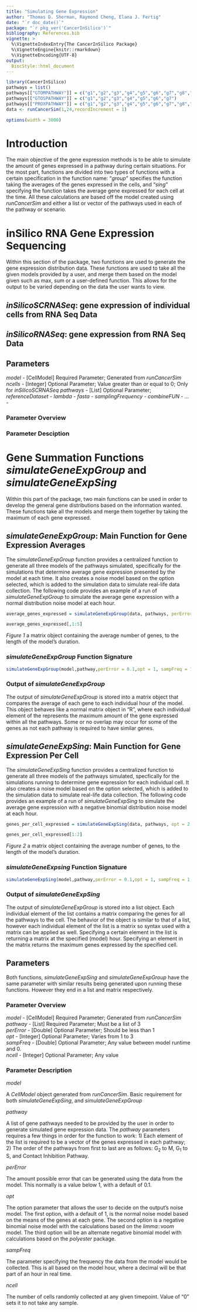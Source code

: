 ```yaml
---
title: "Simulating Gene Expression"
author: "Thomas D. Sherman, Raymond Cheng, Elana J. Fertig"
date: "`r doc_date()`"
package: "`r pkg_ver('CancerInSilico')`"
bibliography: References.bib
vignette: >
  %\VignetteIndexEntry{The CancerInSilico Package}
  %\VignetteEngine{knitr::rmarkdown}
  %\VignetteEncoding{UTF-8}
output: 
  BiocStyle::html_document
---
```


```r
library(CancerInSilico)
pathways = list()
pathways[["GTOMPATHWAY"]] = c("g1","g2","g3","g4","g5","g6","g7","g8","g9","g10","g11")
pathways[["GTOSPATHWAY"]] = c("g1","g2","g3","g4","g5","g6","g7")
pathways[["PROXPATHWAY"]] = c("g1","g2","g3","g4","g5","g6","g7","g8","g9")
data <- runCancerSim(1,24,recordIncrement = 1)

```
```r
options(width = 3000)

```

# Introduction

The main objective of the gene expression methods is to be able to simulate the amount of genes expressed in a pathway during certain situations. For the most part, functions are divided into two types of functions with a certain specification in the function name: "*group*" specifies the function taking the averages of the genes expressed in the cells, and "*sing*" specifying the function takes the average gene expressed for each cell at the time. All these calculations are based off the model created using *runCancerSim* and either a list or vector of the pathways used in each of the pathway or scenario.


# inSilico RNA Gene Expression Sequencing

Within this section of the package, two functions are used to generate the gene expression distribution data. These functions are used to take all the given models provided by a user, and merge them based on the model given such as max, sum or a user-defined function. This allows for the output to be varied depending on the data the user wants to view.

## *inSilicoSCRNASeq*: gene expression of individual cells from RNA Seq Data



## *inSilicoRNASeq*: gene expression from RNA Seq Data



## Parameters

*model* - [CellModel] Required Parameter; Generated from *runCancerSim*  
*ncells* - [Integer] Optional Parameter; Value greater than or equal to 0; Only for *inSilicoSCRNASeq*
*pathways* - [List] Optional Parameter;
*referenceDataset* - 
*lambda* - 
*fasta* - 
*samplingFrequency* - 
*combineFUN* - 
*...* - 


### Parameter Overview



### Parameter Desciption




# Gene Summation Functions *simulateGeneExpGroup* and *simulateGeneExpSing*

Within this part of the package, two main functions can be used in order to develop the general gene distributions based on the information wanted. These functions take all the models and merge them together by taking the maximum of each gene expressed.

## *simulateGeneExpGroup*: Main Function for Gene Expression Averages

The *simulateGeneExpGroup* function provides a centralized function to generate all three models of the pathways simulated, specifically for the simulations that determine average gene expression presented by the model at each time. It also creates a noise model based on the option selected, which is added to the simulation data to simulate real-life data collection. The following code provides an example of a run of *simulateGeneExpGroup* to simulate the average gene expression with a normal distribution noise model at each hour.

```r
average_genes_expressed = simulateGeneExpGroup(data, pathways, perError = 0.01, opt = 1, sampFreq = 1, ncell = 0)

```
```r
average_genes_expressed[,1:5]

```

*Figure 1* a matrix object containing the average number of genes, to the length of the model's duration.

### *simulateGeneExpGroup* Function Signature

```r
simulateGeneExpGroup(model,pathway,perError = 0.1,opt = 1, sampFreq = 1, ncell = 0)
```

### Output of *simulateGeneExpGroup*

The output of *simulateGeneExpGroup* is stored into a matrix object that compares the average of each gene to each individual hour of the model. This object behaves like a normal matrix object in "R", where each individual element of the represents the maximum amount of the gene expressed within all the pathways. Some or no overlap may occur for some of the genes as not each pathway is required to have similar genes.


## *simulateGeneExpSing*: Main Function for Gene Expression Per Cell

The *simulateGeneExpSing* function provides a centralized function to generate all three models of the pathways simulated, specfically for the simulations running to determine gene expression for each individual cell. It also creates a noise model based on the option selected, which is added to the simulation data to simulate real-life data collection. The following code provides an example of a run of *simulateGeneExpSing* to simulate the average gene expression with a negative binomial distribution noise model at each hour.

```r
genes_per_cell_expressed = simulateGeneExpSing(data, pathways, opt = 2, sampFreq = 1, ncell = 0)

```
```r
genes_per_cell_expressed[1:2]

```
*Figure 2* a matrix object containing the average number of genes, to the length of the model's duration.

### *simulateGeneExpsing* Function Signature

```r
simulateGeneExpSing(model,pathway,perError = 0.1,opt = 1, sampFreq = 1, ncell = 0)
```

### Output of *simulateGeneExpSing*

The output of *simulateGeneExpGroup* is stored into a list object. Each individual element of the list contains a matrix comparing the genes for all the pathways to the cell. The behavior of the object is similar to that of a list, however each individual element of the list is a matrix so syntax used with a matrix can be applied as well. Specifying a certain element in the list is returning a matrix at the specified (model) hour. Specifying an element in the matrix returns the maximum genes expressed by the specified cell.


## Parameters

Both functions, *simulateGeneExpSing* and *simulateGeneExpGroup* have the same parameter with similar results being generated upon running these functions. However they end in a list and matrix respectively.

### Parameter Overview

*model* - [CellModel] Required Parameter; Generated from *runCancerSim*  
*pathway* - [List] Required Parameter; Must be a list of 3  
*perError* - [Double] Optional Parameter; Should be less than 1  
*opt* - [Integer] Optional Parameter; Varies from 1 to 3  
*sampFreq* - [Double] Optional Parameter; Any value between model runtime and 0.  
*ncell* - [Integer] Optional Parameter; Any value

### Parameter Description

*model*

A *CellModel* object generated from *runCancerSim*. Basic requirement for both *simulateGeneExpSing*, and *simulateGeneExpGroup*

*pathway*

A list of gene pathways needed to be provided by the user in order to generate simulated gene expression data. The *pathway* parameters requires a few things in order for the function to work: 1) Each element of the list is required to be a vector of the genes expressed in each pathway; 2) The order of the pathways from first to last are as follows: G<sub>2</sub> to M, G<sub>1</sub> to S, and Contact Inhibition Pathway.

*perError*

The amount possible error that can be generated using the data from the model. This normally is a value below 1, with a default of 0.1.

*opt*

The option parameter that allows the user to decide on the output's noise model. The first option, with a default of 1, is the normal noise model based on the means of the genes at each gene. The second option is a negative binomial noise model with the calculations based on the *limma::voom* model. The third option will be an alternate negative binomial model with calculations based on the *polyester* package.

*sampFreq*

The parameter specifying the frequency the data from the model would be collected. This is all based on the model hour, where a decimal will be that part of an hour in real time.

*ncell*

The number of cells randomly collected at any given timepoint. Value of "0" sets it to not take any sample.


